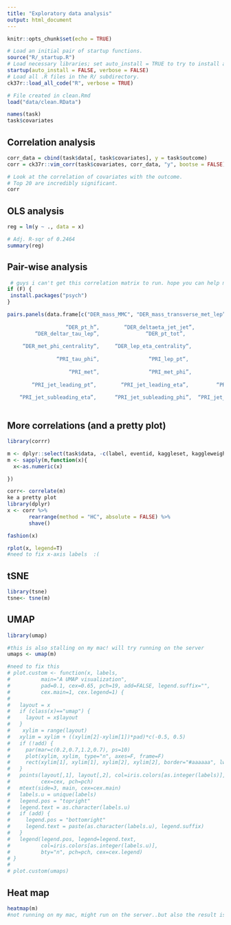 ```yaml
---
title: "Exploratory data analysis"
output: html_document
---
```


```r
knitr::opts_chunk$set(echo = TRUE)

# Load an initial pair of startup functions.
source("R/_startup.R")
# Load necessary libraries; set auto_install = TRUE to try to install any needed packages.
startup(auto_install = FALSE, verbose = FALSE)
# Load all .R files in the R/ subdirectory.
ck37r::load_all_code("R", verbose = TRUE)

# File created in clean.Rmd
load("data/clean.RData")

names(task)
task$covariates
```

## Correlation analysis

```r
corr_data = cbind(task$data[, task$covariates], y = task$outcome)
corr = ck37r::vim_corr(task$covariates, corr_data, "y", bootse = FALSE)

# Look at the correlation of covariates with the outcome.
# Top 20 are incredibly significant.
corr
```

## OLS analysis

```r
reg = lm(y ~ ., data = x)

# Adj. R-sqr of 0.2464
summary(reg)
```

## Pair-wise analysis

```r
 # guys i can't get this correlation matrix to run. hope you can help me figure out this.
if (F) {
 install.packages("psych")
}

pairs.panels(data.frame[c("DER_mass_MMC", "DER_mass_transverse_met_lep”,  “DER_mass_vis"",
                                          
                   “DER_pt_h”,        “DER_deltaeta_jet_jet”,           “DER_mass_jet_jet“,       “DER_prodeta_jet_jet“,               
         “DER_deltar_tau_lep”,               “DER_pt_tot”,                  “DER_sum_pt”,       “DER_pt_ratio_lep_tau“,
                        
     “DER_met_phi_centrality“,     “DER_lep_eta_centrality“,                 “PRI_tau_pt“,                “PRI_tau_eta“,
                       
                “PRI_tau_phi“,                “PRI_lep_pt“,               “PRI_lep_eta”,                 “PRI_lep_phi”, 
                       
                    “PRI_met”,                “PRI_met_phi”,               “PRI_met_sumet”,                 “PRI_jet_num”, 
                     
        “PRI_jet_leading_pt”,        “PRI_jet_leading_eta”,         “PRI_jet_leading_phi“,      “PRI_jet_subleading_pt“, 
                    
    “PRI_jet_subleading_eta”,      “PRI_jet_subleading_phi”,  “PRI_jet_all_pt“,   “label1”                          )   ])
 
```

## More correlations (and a pretty plot)
```r
library(corrr)

m <- dplyr::select(task$data, -c(label, eventid, kaggleset, kaggleweight))
m <- sapply(m,function(x){
  x<-as.numeric(x)

})

corr<- correlate(m)
ke a pretty plot
library(dplyr)
x <- corr %>%
       rearrange(method = "HC", absolute = FALSE) %>%
       shave()

fashion(x)

rplot(x, legend=T)
#need to fix x-axis labels  :(

```

## tSNE

```r
library(tsne)
tsne<- tsne(m)
```


## UMAP
```r

library(umap)

#this is also stalling on my mac! will try running on the server
umaps <- umap(m)

#need to fix this
# plot.custom <- function(x, labels,
#          main="A UMAP visualization",
#          pad=0.1, cex=0.65, pch=19, add=FALSE, legend.suffix="",
#          cex.main=1, cex.legend=1) {
# 
#   layout = x
#   if (class(x)=="umap") {
#     layout = x$layout
#   }
#    xylim = range(layout)
#   xylim = xylim + ((xylim[2]-xylim[1])*pad)*c(-0.5, 0.5)
#   if (!add) {
#     par(mar=c(0.2,0.7,1.2,0.7), ps=10)
#     plot(xylim, xylim, type="n", axes=F, frame=F)
#     rect(xylim[1], xylim[1], xylim[2], xylim[2], border="#aaaaaa", lwd=0.25)
#   }
#   points(layout[,1], layout[,2], col=iris.colors[as.integer(labels)],
#          cex=cex, pch=pch)
#   mtext(side=3, main, cex=cex.main)
#   labels.u = unique(labels)
#   legend.pos = "topright"
#   legend.text = as.character(labels.u)
#   if (add) {
#     legend.pos = "bottomright"
#     legend.text = paste(as.character(labels.u), legend.suffix)
#   }
#   legend(legend.pos, legend=legend.text,
#          col=iris.colors[as.integer(labels.u)],
#          bty="n", pch=pch, cex=cex.legend)
# }
# 
# plot.custom(umaps)
```


## Heat map
```r

heatmap(m)
#not running on my mac, might run on the server..but also the result is similar to the corrr graphic above, no?
```
